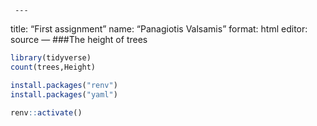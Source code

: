      ---
title: "First assignment"
name: "Panagiotis Valsamis"
format: html
editor: source
---
###The height of trees
```r
library(tidyverse)
count(trees,Height)
```
```r
install.packages("renv")
install.packages("yaml")
```
```r
renv::activate()
```


